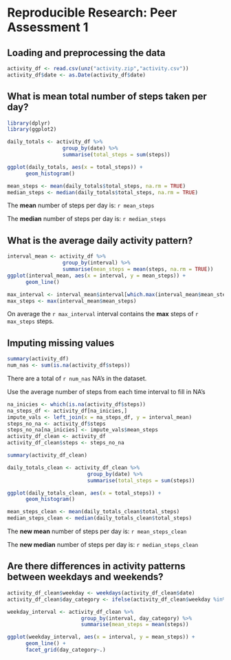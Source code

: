 # Reproducible Research: Peer Assessment 1


## Loading and preprocessing the data

```r
activity_df <- read.csv(unz("activity.zip","activity.csv"))
activity_df$date <- as.Date(activity_df$date)
```

## What is mean total number of steps taken per day?
```r
library(dplyr)
library(ggplot2)

daily_totals <- activity_df %>%
                  group_by(date) %>%
                  summarise(total_steps = sum(steps))

ggplot(daily_totals, aes(x = total_steps)) +
      geom_histogram()

mean_steps <- mean(daily_totals$total_steps, na.rm = TRUE)
median_steps <- median(daily_totals$total_steps, na.rm = TRUE)
```
The **mean** number of steps per day is: `r mean_steps`

The **median** number of steps per day is: `r median_steps`

## What is the average daily activity pattern?
```r
interval_mean <- activity_df %>%
                  group_by(interval) %>%
                  summarise(mean_steps = mean(steps, na.rm = TRUE))
ggplot(interval_mean, aes(x = interval, y = mean_steps)) +
      geom_line()

max_interval <- interval_mean$interval[which.max(interval_mean$mean_steps)]
max_steps <- max(interval_mean$mean_steps)
```
On average the `r max_interval` interval contains the **max** steps
of `r max_steps` steps.

## Imputing missing values
```r
summary(activity_df)
num_nas <- sum(is.na(activity_df$steps))
```
There are a total of `r num_nas` NA's in the dataset.

Use the average number of steps from each time interval to fill in NA's
```r
na_inicies <- which(is.na(activity_df$steps))
na_steps_df <- activity_df[na_inicies,]
impute_vals <- left_join(x = na_steps_df, y = interval_mean)
steps_no_na <- activity_df$steps
steps_no_na[na_inicies] <- impute_vals$mean_steps
activity_df_clean <- activity_df
activity_df_clean$steps <- steps_no_na

summary(activity_df_clean)
```

```r
daily_totals_clean <- activity_df_clean %>%
                          group_by(date) %>%
                          summarise(total_steps = sum(steps))

ggplot(daily_totals_clean, aes(x = total_steps)) +
      geom_histogram()

mean_steps_clean <- mean(daily_totals_clean$total_steps)
median_steps_clean <- median(daily_totals_clean$total_steps)
```
The **new mean** number of steps per day is: `r mean_steps_clean`

The **new median** number of steps per day is: `r median_steps_clean`

## Are there differences in activity patterns between weekdays and weekends?

```r
activity_df_clean$weekday <- weekdays(activity_df_clean$date)
activity_df_clean$day_category <- ifelse(activity_df_clean$weekday %in% c("Saturday","Sunday"),"Weekend", "Weekday")

weekday_interval <- activity_df_clean %>%
                        group_by(interval, day_category) %>%
                        summarise(mean_steps = mean(steps))

ggplot(weekday_interval, aes(x = interval, y = mean_steps)) +
      geom_line() +
      facet_grid(day_category~.)

```






